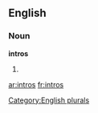 ==English==

===Noun===
'''intros'''

# {{plural of|[[intro]]}}

[[Category:English plurals]]

[[ar:intros]]
[[fr:intros]]
